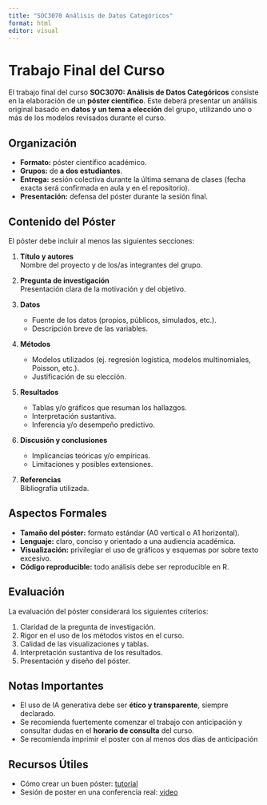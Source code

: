 ```yaml
---
title: "SOC3070 Análisis de Datos Categóricos"
format: html
editor: visual
---
```


# Trabajo Final del Curso

El trabajo final del curso **SOC3070: Análisis de Datos Categóricos** consiste en la elaboración de un **póster científico**. Este deberá presentar un análisis original basado en **datos y un tema a elección** del grupo, utilizando uno o más de los modelos revisados durante el curso.

## Organización

- **Formato:** póster científico académico.  
- **Grupos:** de **a dos estudiantes**.  
- **Entrega:** sesión colectiva durante la última semana de clases (fecha exacta será confirmada en aula y en el repositorio).  
- **Presentación:** defensa del póster durante la sesión final.

## Contenido del Póster

El póster debe incluir al menos las siguientes secciones:

1. **Título y autores**  
   Nombre del proyecto y de los/as integrantes del grupo.

2. **Pregunta de investigación**  
   Presentación clara de la motivación y del objetivo.

3. **Datos**  
   - Fuente de los datos (propios, públicos, simulados, etc.).  
   - Descripción breve de las variables.

4. **Métodos**  
   - Modelos utilizados (ej. regresión logística, modelos multinomiales, Poisson, etc.).  
   - Justificación de su elección.

5. **Resultados**  
   - Tablas y/o gráficos que resuman los hallazgos.  
   - Interpretación sustantiva.  
   - Inferencia y/o desempeño predictivo.

6. **Discusión y conclusiones**  
   - Implicancias teóricas y/o empíricas.  
   - Limitaciones y posibles extensiones.

7. **Referencias**  
   Bibliografía utilizada.

## Aspectos Formales

- **Tamaño del póster:** formato estándar (A0 vertical o A1 horizontal).  
- **Lenguaje:** claro, conciso y orientado a una audiencia académica.  
- **Visualización:** privilegiar el uso de gráficos y esquemas por sobre texto excesivo.  
- **Código reproducible:** todo análisis debe ser reproducible en R.

## Evaluación

La evaluación del póster considerará los siguientes criterios:

1. Claridad de la pregunta de investigación.  
2. Rigor en el uso de los métodos vistos en el curso.  
3. Calidad de las visualizaciones y tablas.  
4. Interpretación sustantiva de los resultados.  
5. Presentación y diseño del póster.

## Notas Importantes

- El uso de IA generativa debe ser **ético y transparente**, siempre declarado.  
- Se recomienda fuertemente comenzar el trabajo con anticipación y consultar dudas en el **horario de consulta** del curso.
- Se recomienda imprimir el poster con al menos dos días de anticipación

## Recursos Útiles

- Cómo crear un buen póster: [tutorial](https://guides.nyu.edu/posters)
- Sesión de poster en una conferencia real: [video](https://www.youtube.com/watch?v=ntsbatDE2Os)